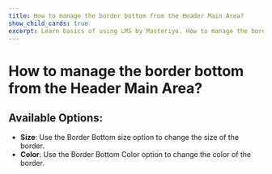 ---
title: How to manage the border bottom from the Header Main Area?
show_child_cards: true
excerpt: Learn basics of using LMS by Masteriyo. How to manage the border bottom from the Header Main Area.
---

# How to manage the border bottom from the Header Main Area?

## Available Options:

- **Size**: Use the Border Bottom size option to change the size of the border.
- **Color**: Use the Border Bottom Color option to change the color of the border.




